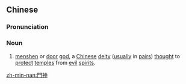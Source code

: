 {{also|门神}}
==Chinese==
{{zh-forms|s=门神|door; gate|god; spirit}}
{{zh-wp|zh|en:menshen}}

===Pronunciation===
{{zh-pron
|m=ménshén
|c=mun4 san4
|h=pfs=mùn-sṳ̀n
|mn=mn̂g-sîn
|cat=n
}}

===Noun===
{{zh-noun}}

# {{lb|zh|religion|mythology}} [[menshen]] or [[door]] [[god]], a [[Chinese]] [[deity]] ([[usually]] in [[pair]]s) [[thought]] to [[protect]] [[temple]]s from [[evil]] [[spirit]]s.

[[zh-min-nan:門神]]